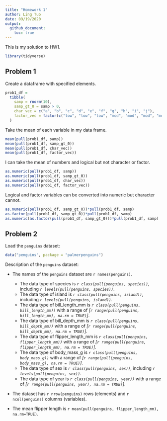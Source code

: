 ```yaml
---
title: "Homework 1"
author: Ling Tuo
date: 09/19/2020
output: 
  github_document:
    toc: true
---
```


This is my solution to HW1. 

```r
library(tidyverse)
```

## Problem 1

Create a dataframe with specified elements.

```r
prob1_df = 
  tibble(
    samp = rnorm(10),
    samp_gt_0 = samp > 0,
    char_vec = c("a", "b", "c", "d", "e", "f", "g", "h", "i", "j"),
    factor_vec = factor(c("low", "low", "low", "mod", "mod", "mod", "mod", "high", "high", "high"))
  )
```

Take the mean of each variable in my data frame.

```r
mean(pull(prob1_df, samp))
mean(pull(prob1_df, samp_gt_0))
mean(pull(prob1_df, char_vec))
mean(pull(prob1_df, factor_vec))
```

I can take the mean of numbers and logical but not character or factor.

```r
as.numeric(pull(prob1_df, samp))
as.numeric(pull(prob1_df, samp_gt_0))
as.numeric(pull(prob1_df, char_vec))
as.numeric(pull(prob1_df, factor_vec))
```

Logical and factor variables can be converted into numeric but character cannot.

```r
as.numeric(pull(prob1_df, samp_gt_0))*pull(prob1_df, samp)
as.factor(pull(prob1_df, samp_gt_0))*pull(prob1_df, samp)
as.numeric(as.factor(pull(prob1_df, samp_gt_0)))*pull(prob1_df, samp)
```


## Problem 2

Load the `penguins` dataset:

```r
data("penguins", package = "palmerpenguins")
```

Description of the `penguins` dataset:

* The names of the `penguins` dataset are `r names(penguins)`.
  + The data type of species is *`r class(pull(penguins, species))`*, including *`r levels(pull(penguins, species))`*.
  + The data type of island is *`r class(pull(penguins, island))`*, including *`r levels(pull(penguins, island))`*.
  + The data type of bill_length_mm is *`r class(pull(penguins, bill_length_mm))`* with a range of *[`r range(pull(penguins, bill_length_mm), na.rm = TRUE)`]*.
  + The data type of bill_depth_mm is *`r class(pull(penguins, bill_depth_mm))`* with a range of *[`r range(pull(penguins, bill_depth_mm), na.rm = TRUE)`]*.
  + The data type of flipper_length_mm is *`r class(pull(penguins, flipper_length_mm))`* with a range of *[`r range(pull(penguins, flipper_length_mm), na.rm = TRUE)`]*.
  + The data type of body_mass_g is *`r class(pull(penguins, body_mass_g))`* with a range of *[`r range(pull(penguins, body_mass_g), na.rm = TRUE)`]*.
  + The data type of sex is *`r class(pull(penguins, sex))`*, including *`r levels(pull(penguins, sex))`*.
  + The data type of year is *`r class(pull(penguins, year))`* with a range of *[`r range(pull(penguins, year), na.rm = TRUE)`]*.

* The dataset has `r nrow(penguins)` rows (elements) and `r ncol(penguins)` columns (variables).

* The mean flipper length is `r mean(pull(penguins, flipper_length_mm), na.rm=TRUE)`.

